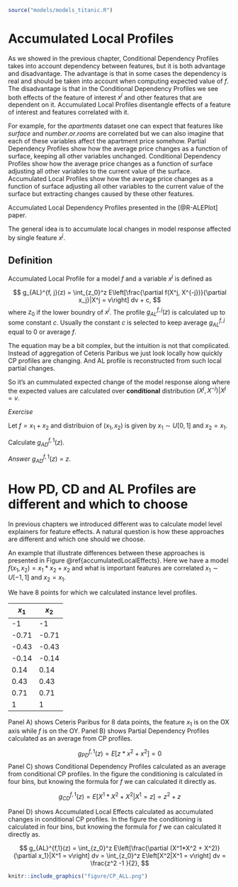 ```r
source("models/models_titanic.R")
```

# Accumulated Local Profiles {#accumulatedLocalProfiles}

As we showed in the previous chapter, Conditional Dependency Profiles takes into account dependency between features, but it is both advantage and disadvantage. The advantage is that in some cases the dependency is real and should be taken into account when computing expected value of $f$. The disadvantage is that in the Conditional Dependency Profiles we see both effects of the feature  of interest $x^j$ and other features that are dependent on it. Accumulated Local Profiles disentangle effects of a feature of interest and features correlated with it.

For example, for the *apartments* dataset one can expect that features like $surface$ and $number.or.rooms$ are correlated but we can also imagine that each of these variables affect the apartment price somehow. Partial Dependency Profiles show how the average price changes as a function of surface, keeping all other variables unchanged. Conditional Dependency Profiles show how the average price changes as a function of surface adjusting all other variables to the current value of the surface. Accumulated Local Profiles show how the average price changes as a function of surface adjusting all other variables to the current value of the surface but extracting changes caused by these other features. 

Accumulated Local Dependency Profiles presented in the  [@R-ALEPlot] paper.

The general idea is to accumulate local changes in model response affected by single feature $x^j$.

## Definition

Accumulated Local Profile for a model $f$ and a variable $x^j$ is defined as

$$
g_{AL}^{f, j}(z) = \int_{z_0}^z E\left[\frac{\partial f(X^j, X^{-j})}{\partial x_j}|X^j = v\right] dv + c,
$$
where $z_0$ if the lower boundry of $x^j$. The profile $g_{AL}^{f, j}(z)$ is calculated up to some constant $c$. Usually the constant $c$ is selected to keep average $g_{AL}^{f, j}$ equal to 0 or average $f$.

The equation may be a bit complex, but the intuition is not that complicated. Instead of aggregation of Ceteris Paribus we just look locally how quickly CP profiles are changing. And AL profile is reconstructed from such local partial changes. 

So it's an cummulated expected change of the model response along where the expected values are calculated  over **conditional** distribution $(X^j,X^{-j})|X^j=v$.

*Exercise*

Let $f = x_1 + x_2$ and distribuion of $(x_1, x_2)$ is given by $x_1 \sim U[0,1]$ and $x_2=x_1$.

Calculate $g_{AD}^{f, 1}(z)$.

*Answer* $g_{AD}^{f, 1}(z) = z$.







# How PD, CD and AL Profiles are different and which to choose

In previous chapters we introduced different was to calculate model level explainers for feature effects. 
A natural question is how these approaches are different and which one should we choose.

An example that illustrate differences between these approaches is presented in Figure \@ref{accumulatedLocalEffects}.
Here we have a model $f(x_1, x_2) = x_1*x_2 + x_2$ and what is important features are correlated $x_1 \sim U[-1,1]$ and $x_2 = x_1$.

We have 8 points for which we calculated instance level profiles.

| $x_1$  | $x_2$ |
|--------|-------|
|    -1  |   -1  |
| -0.71  | -0.71 |
| -0.43  | -0.43 |
| -0.14  | -0.14 |
|  0.14  |  0.14 |
|  0.43  |  0.43 |
|  0.71  |  0.71 |
|    1   |    1  |

Panel A) shows Ceteris Paribus for 8 data points, the feature $x_1$ is on the OX axis while $f$ is on the OY. 
Panel B) shows Partial Dependency Profiles calculated as an average from CP profiles.

$$
g_{PD}^{f,1}(z) = E[z*x^2 + x^2] = 0
$$
Panel C) shows Conditional Dependency Profiles calculated as an average from conditional CP profiles. In the figure the conditioning is calculated in four bins, but knowing the formula for $f$ we can calculated it directly as.

$$
g_{CD}^{f,1}(z) = E[X^1*X^2 + X^2 | X^1 = z] = z^2+z
$$

Panel D) shows Accumulated Local Effects calculated as accumulated changes in conditional CP profiles. In the figure the conditioning is calculated in four bins, but knowing the formula for $f$ we can calculated it directly as.

$$
g_{AL}^{f,1}(z) = \int_{z_0}^z E\left[\frac{\partial (X^1*X^2 + X^2)}{\partial x_1}|X^1 = v\right] dv  = \int_{z_0}^z E\left[X^2|X^1 = v\right] dv  = \frac{z^2 -1 }{2},
$$




```r
knitr::include_graphics("figure/CP_ALL.png")
```



